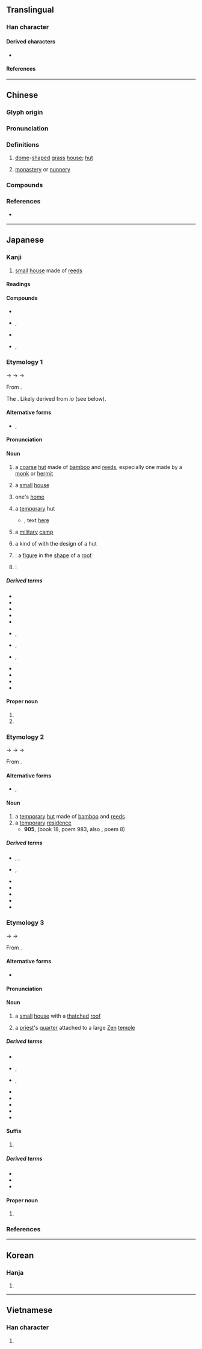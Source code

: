 {{also|菴}}
{{character info/new}}
==Translingual==

===Han character===
{{Han char|rn=53|rad=广|as=08|sn=11|four=00216|canj=IKLU|ids=⿸广奄}}

====Derived characters====
* {{l|mul|[[𫫡]], [[𧫥]], [[𪩑]], [[蓭]]}}

====References====
{{Han ref|kx=0347.160|dkj=09369|dj=0657.240|hdz=20887.060|uh=5EB5}}

----

==Chinese==
{{zh-forms|t2=菴|alt=厂-in names,广-in names}}

===Glyph origin===
{{Han etym}}

===Pronunciation===
{{zh-pron
|m=ān
|m-s=
|c=am1
|c-t=
|g=
|h=pfs=
|j=
|mb=
|md=
|mn=am
|mn-t=am1
|w=
|x=
|oc=y
|mc=y
|cat=n
}}

===Definitions===
{{zh-hanzi}}

# [[dome]]-[[shape]]d [[grass]] [[house]]; [[hut]]
# {{lb|zh|Buddhism}} [[monastery]] or [[nunnery]]

===Compounds===
{{zh-der|青龍庵}}

===References===
* {{q|Min Nan}} {{R:nan:tdj|325|v=1|p=23}}

{{zh-cat|Buddhism}}

----

==Japanese==

===Kanji===
{{ja-kanji|grade=|rs=广08}}

# [[small]] [[house]] made of [[reed]]s

====Readings====
{{rfv-pronunciation|ja}}
{{ja-readings
|goon=あん<あん<あむ, おん<おん<おむ
|kanon=あん<あん<あむ
|kun=いお-<いほ-, いおり-<いほり-, いお-る<いほ-る
}}

====Compounds====
{{der-top|Compounds}}
* {{ja-r|草庵|そうあん}}
* {{ja-r|沢庵|たくあん}}, {{ja-r|沢庵|たくわん}}
* {{ja-r|竹庵|^ちくあん}}
* {{ja-r|幽庵 焼き|ゆうあん やき}}, {{ja-r|柚庵 焼き|ゆうあん やき}}
{{der-bottom}}

===Etymology 1===
{{wp|lang=ja}}
{{ja-kanjitab|いおり|yomi=k}}
{{IPAchar|/ipori/}} → {{IPAchar|/ifori/}} → {{IPAchar|/ihʷori/}} → {{IPAchar|/iori/}}

From {{inh|ja|ojp|sort=いおり|-}}.

The {{ja-etym-renyokei|庵る|いおる|to [[reside]] in a [[temporary]] [[hut]]|pos=obsolete}}. Likely derived from ''io'' (see below).

====Alternative forms====
* {{ja-l|廬}}, {{ja-l|菴}}

====Pronunciation====
{{ja-pron|yomi=k|いおり|acc=0|acc_ref=DJR}}

====Noun====
{{ja-noun|いおり|hhira=いほり}}

# a [[coarse]] [[hut]] made of [[bamboo]] and [[reed]]s, especially one made by a [[monk]] or [[hermit]]
#: {{syn|ja|庵室|tr=anshitsu|草庵|tr2=sōan}}
# a [[small]] [[house]]
# {{lb|ja|humble|sort=いおり}} one's [[home]]
# a [[temporary]] hut
#* {{RQ:Manyoshu|10|2235}}, text [http://jti.lib.virginia.edu/japanese/manyoshu/Man10Yo.html#2235 here]
#*: {{ja-usex|m=秋%田%苅 客%乃'''廬入'''尓 四具礼%零 我袖%沾 干人無%二|m_kana=あき%た%かる たび%の'''いほり'''に しぐれ%ふり わがそで%ぬれぬ ほすひとなし%に|秋%田 刈る 旅 の '''いほり''' に しぐれ 降り 我が 袖 濡れぬ 干す 人 なし に|あき%-た かる たび の '''いほり''' に しぐれ ふり わが そで ぬれぬ ほす ひと なし に|rom=aki-ta karu tabi no '''iori''' ni shigure furi waga sode nurenu hosu hito nashi ni}}
# a [[military]] [[camp]] {{gl|attested in the ''{{w|Wamyō Ruijushō}}''}}
#: {{syn|ja|-}}{{ja-r|軍営|ぐんえい}}
# a kind of {{ja-r|家紋|かもん|[[family]] [[crest]]}} with the design of a hut
# {{short for|lang=ja|庵形|tr=iori-gata|nodot=1|sort=いおり}}: a [[figure]] in the [[shape]] of a [[roof]]
# {{short for|lang=ja|庵看板|tr=iori kanban|nodot=1}}: {{rfdef|ja}}

=====Derived terms=====
{{der-top}}
* {{ja-r|庵さす|いおり さす}}
* {{ja-r|庵す|いおりす}}
* {{ja-r|庵%形|いおり%-がた}}
* {{ja-r|庵 看板|いおり かんばん}}
* {{ja-r|庵%点|いおり%-てん}}
* {{ja-r|庵の梅|^いおり の うめ|rom=-}}, {{ja-r|庵%梅|^いおり の% うめ}}
* {{ja-r|庵 木瓜|いおり もっこう}}, {{ja-r|庵に木瓜|いおり に もっこう}}
* {{ja-r|桂庵|けいあん|rom=-}}, {{ja-r|慶庵|けいあん}}
* {{ja-r|草の庵|くさ の いおり}}
* {{ja-r|苔の庵|こけ の いおり}}
* {{ja-r|笹の庵|ささ の いおり}}
* {{ja-r|柴の庵|しば の いおり}}
{{der-bottom}}

====Proper noun====
{{ja-pos|proper|いおり|hhira=いほり}}

# {{given name|female|lang=ja|A=a|nodot=1|sort=いおり}}
# {{surname|lang=ja|A=a|nodot=1}}

===Etymology 2===
{{ja-kanjitab|いお|yomi=k}}
{{IPAchar|/ipo/}} → {{IPAchar|/ifo/}} → {{IPAchar|/ihʷo/}} → {{IPAchar|/io/}}

From {{inh|ja|ojp|sort=いお|-}}.

{{rfe|ja}}

====Alternative forms====
* {{ja-l|廬}}, {{ja-l|菴}}

====Noun====
{{ja-noun|いお|hhira=いほ}}

# a [[temporary]] [[hut]] made of [[bamboo]] and [[reed]]s
# a [[temporary]] [[residence]]
#* '''905''', ''{{w|Kokin Wakashū}}'' (book 18, poem 983, also ''{{w|Ogura Hyakunin Isshu|Hyakunin Isshu}}'', poem 8)
#*: {{ja-usex|わが'''庵'''は都のたつみしかぞすむ世をうぢ山と人はいふなり|わが '''いほ''' は みよこ の たつみ しか ぞ すむ よ を うぢやま と ひと は いふ なり|rom=waga '''io''' wa miyako no tatsumi shika zo sumu yo o Ujiyama to hito wa iunari}}

=====Derived terms=====
{{der-top}}
* {{ja-r|仮庵|かり.いお}}, {{ja-r|仮庵|かりほ}}, {{ja-r|仮庵|かりお}}
* {{ja-r|刈%穂の庵|かり%ほ の いお|rom=-}}, {{ja-r|刈り穂の庵|かりほ の いお}}
* {{ja-r|草の庵|くさ の いお}}
* {{ja-r|苔の庵|こけ の いお}}
* {{ja-r|笹の庵|ささ の いお}}
* {{ja-r|伏せ庵|ふせいお}}
* {{ja-r|曲げ庵|まげいお}}
{{der-bottom}}

===Etymology 3===
{{ja-kanjitab|あん|yomi=o}}
{{IPAchar|/am/}} → {{IPAchar|/amu/}} → {{IPAchar|/aɴ/}}

From {{bor|ja|ltc|sort=あん|-}} {{ltc-l|庵|id=1}}.

====Alternative forms====
* {{ja-l|菴}}

====Pronunciation====
{{ja-pron|yomi=o|あん|acc=1|acc_ref=DJR}}

====Noun====
{{ja-noun|あん}}

# a [[small]] [[house]] with a [[thatch]]ed [[roof]]
# {{lb|ja|Buddhism|sort=あん}} a [[priest]]'s [[quarter]] attached to a large [[Zen]] [[temple]]

=====Derived terms=====
{{der-top}}
* {{ja-r|庵号|あんごう}}
* {{ja-r|庵室|あんしつ}}, {{ja-r|庵室|あんじつ}}
* {{ja-r|庵主|あんじゅ}}, {{ja-r|庵主|あんしゅ}}
* {{ja-r|御%庵|お%-あん}}
* {{ja-r|小庵|しょうあん}}
* {{ja-r|僧庵|そうあん}}
* {{ja-r|伯庵|^はくあん}}
* {{ja-r|不%識%庵|^ふ%しき%-あん}}
{{der-bottom}}

====Suffix====
{{ja-pos|suffix|あん}}

# {{rfdef|ja}}

=====Derived terms=====
* {{ja-r|幻住%庵|^げんじゅう%-あん}}
* {{ja-r|今日%庵|^こんにち%-あん}}
* {{ja-r|芭蕉%庵|^ばしょう%-あん}}

====Proper noun====
{{ja-pos|proper|あん}}

# {{surname|lang=ja|A=a|nodot=1|sort=あん}}

===References===
<references />

----

==Korean==

===Hanja===
{{ko-hanja|hangeul=암|eumhun=암자|rv=am|mr=am}}

# {{defn|lang=ko|sort=广08}}

----

==Vietnamese==

===Han character===
{{vi-hantu|[[am]], [[im]]|rs=广08}}

# {{defn|lang=vi|sort=广08}}
